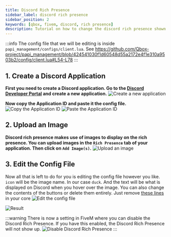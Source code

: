 ```yaml
---
title: Discord Rich Presence
sidebar_label: discord rich presence
sidebar_position: 2
keywords: [qbox, fivem, discord, rich presence]
description: Tutorial on how to change the discord rich presence shown while you play FiveM.
---
```


:::info
The config file that we will be editing is inside `papi_management/configs/client.lua`. See https://github.com/Qbox-project/papi_management/blob/424541030f1d60548d55a2172e4f1e310a9503b2/config/client.lua#L54-L78
:::

## 1. Create a Discord Application

**First you need to create a Discord application. Go to the [Discord Developer Portal](https://discord.com/developers/applications) and create a new application.**
![Create a new application](/img/discord/step_1.png)

**Now copy the Application ID and paste it the config file.**
![Copy the Application ID](/img/discord/step_2.png)
![Paste the Application ID](/img/discord/step_3.png)

## 2. Upload an Image

**Discord rich presence makes use of images to display on the rich presence. You can upload images in the `Rich Presence` tab of your application. Then click on `Add Image(s)`.**
![Upload an image](/img/discord/step_4.png)

## 3. Edit the Config File

Now all that is left to do for you is editing the config file however you like. `icon` will be the image name. In our case `duck`. And the text will be what is displayed on Discord when you hover over the image.
You can also change the contents of the buttons or delete them entirely. Just remove [these lines](https://github.com/Qbox-project/papi_management/blob/424541030f1d60548d55a2172e4f1e310a9503b2/client/discord.lua#L17-L18) in your core
![Edit the config file](/img/discord/step_5.png)

![Result](/img/discord/result.png)

:::warning
There is now a setting in FiveM where you can disable the Discord Rich Presence. If you have this enabled, the Discord Rich Presence will not show up.
![Disable Discord Rich Presence](/img/discord/warning.png)
:::
